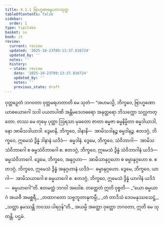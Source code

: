 ```yaml
---
title: 4.1.1 ဗြာဟ္မဏဓမ္မယာဂသုတ္တ
tableOfContents: false
sidebar:
  order: 1
type: tipitaka
basket: su
book: it
review:
  current: review
  updated: '2025-10-23T09:13:37.816724'
  updated_by: ''
  notes: ''
  history:
  - state: review
    date: '2025-10-23T09:13:37.816724'
    updated_by: ''
    notes: ''
    previous_state: draft
---
```



<ReviewStatus review={frontmatter.review} showDetails={true} />

<HypothesisAnnotation frontmatter={frontmatter} />

<DynamicBreadcrumb />

<Division number="100" book="it" e="ch" v="18" p="264">

<Paragraph number="726" book="it">
ဝုတ္တဉှေတံ ဘဂဝတာ ဝုတ္တမရဟတာတိ မေ သုတံ—
</Paragraph>

<Paragraph number="727" book="it">
“အဟမသ္မိ, ဘိက္ခဝေ, ဗြာဟ္မဏော ယာစယောဂေါ သဒါ ပယတပါဏိ အန္တိမဒေဟဓရော အနုတ္တရော ဘိသက္ကော သလ္လကတ္တော. တဿ မေ တုမှေ ပုတ္တာ ဩရသာ မုခတော ဇာတာ ဓမ္မဇာ ဓမ္မနိမ္မိတာ ဓမ္မဒါယာဒါ, နော အာမိသဒါယာဒါ.
</Paragraph>

<Paragraph number="728" book="it">
ဒွေမာနိ, ဘိက္ခဝေ, ဒါနာနိ—  အာမိသဒါနဉ္စ ဓမ္မဒါနဉ္စ. ဧတဒဂ္ဂံ, ဘိက္ခဝေ, ဣမေသံ ဒွိန္နံ ဒါနာနံ ယဒိဒံ—  ဓမ္မဒါနံ.
</Paragraph>

<Paragraph number="729" book="it">
ဒွေမေ, ဘိက္ခဝေ, သံဝိဘာဂါ—  အာမိသသံဝိဘာဂေါ စ ဓမ္မသံဝိဘာဂေါ စ. ဧတဒဂ္ဂံ, ဘိက္ခဝေ, ဣမေသံ ဒွိန္နံ သံဝိဘာဂါနံ ယဒိဒံ—  ဓမ္မသံဝိဘာဂေါ.
</Paragraph>

<Paragraph number="730" book="it">
ဒွေမေ, ဘိက္ခဝေ, အနုဂ္ဂဟာ—  အာမိသာနုဂ္ဂဟော စ ဓမ္မာနုဂ္ဂဟော စ. ဧတဒဂ္ဂံ, ဘိက္ခဝေ, ဣမေသံ ဒွိန္နံ အနုဂ္ဂဟာနံ ယဒိဒံ—  ဓမ္မာနုဂ္ဂဟော.
</Paragraph>

<Paragraph number="731" book="it">
ဒွေမေ, ဘိက္ခဝေ, ယာဂါ—  အာမိသယာဂေါ စ ဓမ္မယာဂေါ စ. ဧတဒဂ္ဂံ, ဘိက္ခဝေ, ဣမေသံ ဒွိန္နံ ယာဂါနံ ယဒိဒံ—  ဓမ္မယာဂေါ”တိ. ဧတမတ္ထံ ဘဂဝါ အဝေါစ. တတ္ထေတံ ဣတိ ဝုစ္စတိ—
</Paragraph>

<Paragraph number="732" type="verses" book="it">
_“ယော ဓမ္မယာဂံ အယဇီ အမစ္ဆရီ,_  
_တထာဂတော သဗ္ဗဘူတာနုကမ္ပီ;_  
_တံ တာဒိသံ ဒေဝမနုဿသေဋ္ဌံ,_  
_သတ္တာ နမဿန္တိ ဘဝဿ ပါရဂုန်”တိ._  

</Paragraph>

<Paragraph number="733" book="it">
အယမ္ပိ အတ္ထော ဝုတ္တော ဘဂဝတာ, ဣတိ မေ သုတန္တိ.

</Paragraph>
</Division>

<Paragraph number="734" type="center" book="it">
ပဌမံ.
</Paragraph>